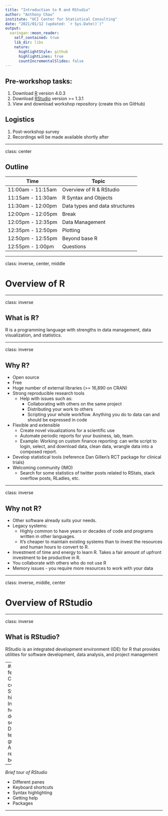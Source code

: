 ```yaml
---
title: "Introduction to R and RStudio"
author: "Anthony Chau"
institute: "UCI Center for Statistical Consulting"
date: "2021/01/12 (updated: `r Sys.Date()`)"
output:
  xaringan::moon_reader:
    self_contained: true
    lib_dir: libs
    nature:
      highlightStyle: github
      highlightLines: true
      countIncrementalSlides: false
---
```


## Pre-workshop tasks:

1. Download [R](https://www.r-project.org/) version 4.0.3
2. Download [RStudio](https://rstudio.com/products/rstudio/download/) version >= 1.3.1
3. View and download workshop repository (create this on GitHub) 


## Logistics
1. Post-workshop survey
2. Recordings will be made available shortly after

---

class: center

## Outline

| Time              | Topic                          |
|-------------------|--------------------------------|
| 11:00am - 11:15am | Overview of R & RStudio        |
| 11:15am - 11:30am | R Syntax and Objects           |
| 11:30am - 12:00pm | Data types and data structures |
| 12:00pm - 12:05pm | Break                          |
| 12:05pm - 12:35pm | Data Management                |
| 12:35pm - 12:50pm | Plotting                       |
| 12:50pm - 12:55pm | Beyond base R                  |
| 12:55pm - 1:00pm  | Questions                      |

---

class: inverse, center, middle

# Overview of R

---

class: inverse

## What is R?

R is a programming language with strengths in data management, data visualization, and statistics. 	

---

class: inverse

## Why R?

- Open source
-	Free
- Huge number of external libraries (>= 16,890 on CRAN)
- Strong reproducible research tools
    - Help with issues such as:
        - Collaborating with others on the same project
        - Distributing your work to others
        - Scripting your whole workflow. Anything you do to data can and should be expressed in code 
- Flexible and extensible
    - Create novel visualizations for a scientific use
    - Automate periodic reports for your business, lab, team.
    - Example: Working on custom finance reporting: can write script to login, select, and download data, clean data, wrangle data into a composed report. 
- Develop statistical tools (reference Dan Gillen’s RCT package for clinical trials)
-  Welcoming community (IMO)
    - Search for some statistics of twitter posts related to RStats, stack overflow posts, RLadies, etc.
    
---

class: inverse

## Why not R?

- Other software already suits your needs.
- Legacy systems:
    - Highly common to have years or decades of code and programs written in other languages. 
    - It’s cheaper to maintain existing systems than to invest the resources and human hours to convert to R.
- Investment of time and energy to learn R. Takes a fair amount of upfront investment to be productive in R. 
- You collaborate with others who do not use R
- Memory issues - you require more resources to work with your data

---

class: inverse, middle, center

# Overview of RStudio

---

class: inverse

## What is RStudio?

RStudio is an integrated development environment (IDE) for R that provides utilities for software development, data analysis, and project management

--
### Some features
- Code completion
- Syntax highlighting
- Integrated help and documentation services
- Develop and test interactive graphics
- Author reports, books, slides

--

*Brief tour of RStudio*

- Different panes
- Keyboard shortcuts
- Syntax highlighting
- Getting help
- Packages

---



